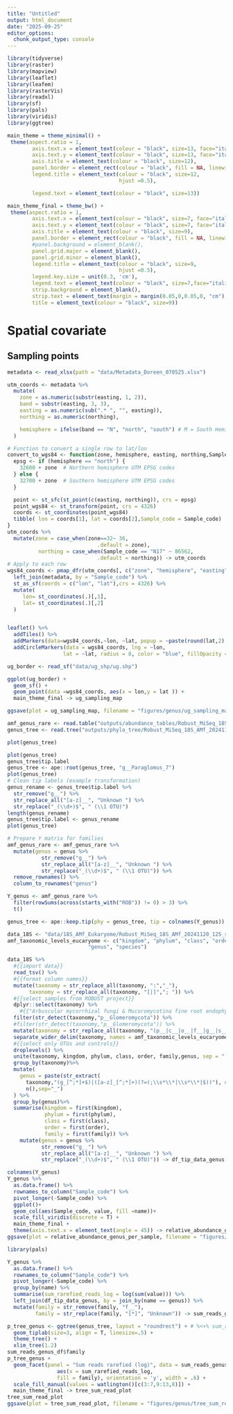```yaml
---
title: "Untitled"
output: html_document
date: "2025-09-25"
editor_options: 
  chunk_output_type: console
---
```



```r
library(tidyverse)
library(raster)
library(mapview)
library(leaflet)
library(leafem)
library(rasterVis)
library(readxl)
library(sf)
library(pals)
library(viridis)
library(ggtree)

main_theme = theme_minimal() +
 theme(aspect.ratio = 1,
        axis.text.x = element_text(colour = "black", size=13, face="italic",angle =45, vjust =1, hjust =1),
        axis.text.y = element_text(colour = "black", size=13, face="italic"),
        axis.title = element_text(colour = "black", size=12),
        panel.border = element_rect(colour = "black", fill = NA, linewidth = 1),
        legend.title = element_text(colour = "black", size=12,
                                    hjust =0.5),

        legend.text = element_text(colour = "black", size=13))

main_theme_final = theme_bw() +
 theme(aspect.ratio = 1,
        axis.text.x = element_text(colour = "black", size=7, face="italic", vjust =1, hjust =1),
        axis.text.y = element_text(colour = "black", size=7, face="italic"),
        axis.title = element_text(colour = "black", size=9),
        panel.border = element_rect(colour = "black", fill = NA, linewidth = 0.8),
        #panel.background = element_blank(),
        panel.grid.major = element_blank(),
        panel.grid.minor = element_blank(),
        legend.title = element_text(colour = "black", size=9,
                                    hjust =0.5),
        legend.key.size = unit(0.3, 'cm'),
        legend.text = element_text(colour = "black", size=7,face="italic"),
        strip.background = element_blank(),
        strip.text = element_text(margin = margin(0.05,0,0.05,0, "cm"),size = 7),
        title = element_text(colour = "black", size=9))
```
# Spatial covariate

## Sampling points
```r
metadata <- read_xlsx(path = "data/Metadata_Doreen_070525.xlsx")

utm_coords <- metadata %>%
  mutate(
    zone = as.numeric(substr(easting, 1, 2)),
    band = substr(easting, 3, 3),
    easting = as.numeric(sub(".* ", "", easting)),
    northing = as.numeric(northing),

    hemisphere = ifelse(band == "N", "north", "south") # M = South Hemisphere
  )

# Function to convert a single row to lat/lon
convert_to_wgs84 <- function(zone, hemisphere, easting, northing,Sample_code) {
  epsg <- if (hemisphere == "north") {
    32600 + zone  # Northern hemisphere UTM EPSG codes
  } else {
    32700 + zone  # Southern hemisphere UTM EPSG codes
  }

  point <- st_sfc(st_point(c(easting, northing)), crs = epsg)
  point_wgs84 <- st_transform(point, crs = 4326)
  coords <- st_coordinates(point_wgs84)
  tibble( lon = coords[1], lat = coords[2],Sample_code = Sample_code)
}
utm_coords %>%
  mutate(zone = case_when(zone==32~ 36,
                             .default = zone),
          northing = case_when(Sample_code == "N17" ~ 86562,
                             .default = northing)) -> utm_coords
# Apply to each row
wgs84_coords <- pmap_dfr(utm_coords[, c("zone", "hemisphere", "easting", "northing","Sample_code")], convert_to_wgs84) %>%
  left_join(metadata, by = "Sample_code") %>%
  st_as_sf(coords = c("lon", "lat"),crs = 4326) %>%
  mutate(
     lon= st_coordinates(.)[,1],
     lat= st_coordinates(.)[,2]
  )


leaflet() %>% 
  addTiles() %>%
  addMarkers(data=wgs84_coords,~lon, ~lat, popup = ~paste(round(lat,2), round(lon,2)) , label = ~Sample_code)%>%
  addCircleMarkers(data = wgs84_coords, lng = ~lon,
                  lat = ~lat, radius = 8, color = "blue", fillOpacity = 0.8)
```

```r
ug_border <- read_sf("data/ug_shp/ug.shp")

ggplot(ug_border) +
  geom_sf() +
  geom_point(data =wgs84_coords, aes(x = lon,y = lat )) +
  main_theme_final -> ug_sampling_map

ggsave(plot = ug_sampling_map, filename = "figures/genus/ug_sampling_map.pdf", units = "cm", width = 12 ,height = 12)
```

```r
amf_genus_rare <- read.table("outputs/abundance_tables/Robust_MiSeq_18S_AMf_20241120_125_samples.OTU.filtered.cleaved.nosubstringOTUs.mumu.afm_rarefy_allgenus.txt", header = TRUE, stringsAsFactors = FALSE)
genus_tree <- read.tree("outputs/phylo_tree/Robust_MiSeq_18S_AMf_20241120_125_samples_Eukaryome_Glomeromycota_genus.tree")

plot(genus_tree)

plot(genus_tree)
genus_tree$tip.label
genus_tree <- ape::root(genus_tree, "g__Paraglomus_7")
plot(genus_tree)
# Clean tip labels (example transformation)
genus_rename <- genus_tree$tip.label %>%
  str_remove("g__") %>%
  str_replace_all("[a-z]__", "Unknown ") %>%
  str_replace("_(\\d+)$", " (\\1 OTU)")
length(genus_rename)
genus_tree$tip.label <- genus_rename
plot(genus_tree)

# Prepare Y matrix for families
amf_genus_rare <- amf_genus_rare %>%
  mutate(genus = genus %>%
           str_remove("g__") %>%
           str_replace_all("[a-z]__", "Unknown ") %>%
           str_replace("_(\\d+)$", " (\\1 OTU)")) %>%
  remove_rownames() %>%
  column_to_rownames("genus")

Y_genus <- amf_genus_rare %>%
  filter(rowSums(across(starts_with("ROB")) != 0) > 3) %>%
  t()

genus_tree <- ape::keep.tip(phy = genus_tree, tip = colnames(Y_genus))
```



```r
data_18S <- "data/18S_AMf_Eukaryome/Robust_MiSeq_18S_AMf_20241120_125_samples.OTU.filtered.cleaved.nosubstringOTUs.mumu.table2"
amf_taxonomic_levels_eucaryome <- c("kingdom", "phylum", "class", "order", "family",
                          "genus", "species")

data_18S %>%
  #{{import data}}
  read_tsv() %>%
  #{{format column names}}
  mutate(taxonomy = str_replace_all(taxonomy, ":","_"),
       taxonomy = str_replace_all(taxonomy, "[|]","; ")) %>%
  #{{select samples from ROBUST project}}
  dplyr::select(taxonomy) %>%
    #{{"Arbuscular mycorrhizal fungi & Mucoromycotina fine root endophytes" are selected}}
  filter(str_detect(taxonomy,"p__Glomeromycota")) %>%
  #filter(str_detect(taxonomy,"p__Glomeromycota")) %>%
  mutate(taxonomy = str_replace_all(taxonomy, "(p__|c__|o__|f__|g__|s__)unclassified", "*"))%>%
  separate_wider_delim(taxonomy, names = amf_taxonomic_levels_eucaryome, delim = "; ", cols_remove = F) %>%
  #{{select only OTUs and controls}}
  droplevels() %>%
  unite(taxonomy, kingdom, phylum, class, order, family,genus, sep = "; ",remove = F) %>%
  group_by(taxonomy)%>%
  mutate(
    genus = paste(str_extract(
      taxonomy,"(g_[^;*]+$)|([a-z]_[^;*]+)(?=(;\\s*\\*|\\s*\\*|$))"), # If family isn't known agglomerate a the lower taxonomic level known
      n(),sep="_")
  ) %>%
  group_by(genus)%>%
  summarise(kingdom = first(kingdom),
            phylum = first(phylum),
            class = first(class),
            order = first(order),
            family = first(family)) %>%
    mutate(genus = genus %>%
           str_remove("g__") %>%
           str_replace_all("[a-z]__", "Unknown ") %>%
           str_replace("_(\\d+)$", " (\\1 OTU)")) -> df_tip_data_genus
```


```r
colnames(Y_genus)
Y_genus %>% 
  as.data.frame() %>%
  rownames_to_column("Sample_code") %>%
  pivot_longer(-Sample_code) %>%
  ggplot()+
  geom_col(aes(Sample_code, value, fill =name))+
  scale_fill_viridis(discrete = T) +
  main_theme_final +
  theme(axis.text.x = element_text(angle = 45)) -> relative_abundance_genus_per_sample
ggsave(plot = relative_abundance_genus_per_sample, filename = "figures/genus/relative_abundance_genus_per_sample.pdf", units = "cm", width = 38 ,height = 24)
```


```r
library(pals)

Y_genus %>% 
  as.data.frame() %>%
  rownames_to_column("Sample_code") %>%
  pivot_longer(-Sample_code) %>%
  group_by(name) %>%
  summarise(sum_rarefied_reads_log = log(sum(value))) %>%
  left_join(df_tip_data_genus, by = join_by(name == genus)) %>%
  mutate(family = str_remove(family, "f__"),
         family = str_replace(family, "[*]", "Unknown")) -> sum_reads_genus_df

p_tree_genus <- ggtree(genus_tree, layout = "roundrect") + # %<+% sum_reads_df
  geom_tiplab(size=3, align = T, linesize=.5) +
  theme_tree() +
  xlim_tree(1.2)
sum_reads_genus_df$family
p_tree_genus +
  geom_facet(panel = "Sum reads rarefied (log)", data = sum_reads_genus_df, geom = geom_col, 
                aes(x = sum_rarefied_reads_log,
                fill = family), orientation = 'y', width = .6) +
  scale_fill_manual(values = watlington()[c(3:7,9:13,8)]) +
  main_theme_final -> tree_sum_read_plot
tree_sum_read_plot
ggsave(plot = tree_sum_read_plot, filename = "figures/genus/tree_sum_read_plot.pdf", units = "cm",height = 15, width = 28)
```



